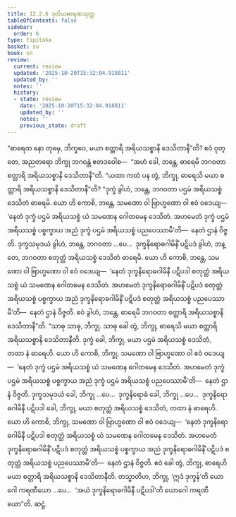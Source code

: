 ```yaml
---
title: 12.2.6 ဒုတိယဓာရဏသုတ္တ
tableOfContents: false
sidebar:
  order: 6
type: tipitaka
basket: su
book: sn
review:
  current: review
  updated: '2025-10-20T15:32:04.918811'
  updated_by: ''
  notes: ''
  history:
  - state: review
    date: '2025-10-20T15:32:04.918811'
    updated_by: ''
    notes: ''
    previous_state: draft
---
```



<DynamicBreadcrumb />


<ReviewStatus review={frontmatter.review} showDetails={true} />

<HypothesisAnnotation frontmatter={frontmatter} />

<Division number="1086" book="sn" e="ch" v="18" p="441">

<Paragraph number="2244" book="sn">
“ဓာရေထ နော တုမှေ, ဘိက္ခဝေ, မယာ စတ္တာရိ အရိယသစ္စာနိ ဒေသိတာနီ”တိ? ဧဝံ ဝုတ္တေ, အညတရော ဘိက္ခု ဘဂဝန္တံ ဧတဒဝေါစ—  “အဟံ ခေါ, ဘန္တေ, ဓာရေမိ ဘဂဝတာ စတ္တာရိ အရိယသစ္စာနိ ဒေသိတာနီ”တိ.
</Paragraph>

<Paragraph number="2245" book="sn">
“ယထာ ကထံ ပန တွံ, ဘိက္ခု, ဓာရေသိ မယာ စတ္တာရိ အရိယသစ္စာနိ ဒေသိတာနီ”တိ? “ဒုက္ခံ ခွါဟံ, ဘန္တေ, ဘဂဝတာ ပဌမံ အရိယသစ္စံ ဒေသိတံ ဓာရေမိ. ယော ဟိ ကောစိ, ဘန္တေ, သမဏော ဝါ ဗြာဟ္မဏော ဝါ ဧဝံ ဝဒေယျ—  ‘နေတံ ဒုက္ခံ ပဌမံ အရိယသစ္စံ ယံ သမဏေန ဂေါတမေန ဒေသိတံ. အဟမေတံ ဒုက္ခံ ပဌမံ အရိယသစ္စံ ပစ္စက္ခာယ အညံ ဒုက္ခံ ပဌမံ အရိယသစ္စံ ပညပေဿာမီ’တိ—  နေတံ ဌာနံ ဝိဇ္ဇတိ. ဒုက္ခသမုဒယံ ခွါဟံ, ဘန္တေ, ဘဂဝတာ …ပေ…  ဒုက္ခနိရောဓဂါမိနိံ ပဋိပဒံ ခွါဟံ, ဘန္တေ, ဘဂဝတာ စတုတ္ထံ အရိယသစ္စံ ဒေသိတံ ဓာရေမိ. ယော ဟိ ကောစိ, ဘန္တေ, သမဏော ဝါ ဗြာဟ္မဏော ဝါ ဧဝံ ဝဒေယျ—  ‘နေတံ ဒုက္ခနိရောဓဂါမိနီ ပဋိပဒါ စတုတ္ထံ အရိယသစ္စံ ယံ သမဏေန ဂေါတမေန ဒေသိတံ. အဟမေတံ ဒုက္ခနိရောဓဂါမိနိံ ပဋိပဒံ စတုတ္ထံ အရိယသစ္စံ ပစ္စက္ခာယ အညံ ဒုက္ခနိရောဓဂါမိနိံ ပဋိပဒံ စတုတ္ထံ အရိယသစ္စံ ပညပေဿာမီ’တိ—  နေတံ ဌာနံ ဝိဇ္ဇတိ. ဧဝံ ခွါဟံ, ဘန္တေ, ဓာရေမိ ဘဂဝတာ စတ္တာရိ အရိယသစ္စာနိ ဒေသိတာနီ”တိ.
</Paragraph>

<Paragraph number="2246" book="sn">
“သာဓု သာဓု, ဘိက္ခု. သာဓု ခေါ တွံ, ဘိက္ခု, ဓာရေသိ မယာ စတ္တာရိ အရိယသစ္စာနိ ဒေသိတာနီတိ. ဒုက္ခံ ခေါ, ဘိက္ခု, မယာ ပဌမံ အရိယသစ္စံ ဒေသိတံ, တထာ နံ ဓာရေဟိ. ယော ဟိ ကောစိ, ဘိက္ခု, သမဏော ဝါ ဗြာဟ္မဏော ဝါ ဧဝံ ဝဒေယျ—  ‘နေတံ ဒုက္ခံ ပဌမံ အရိယသစ္စံ ယံ သမဏေန ဂေါတမေန ဒေသိတံ. အဟမေတံ ဒုက္ခံ ပဌမံ အရိယသစ္စံ ပစ္စက္ခာယ အညံ ဒုက္ခံ ပဌမံ အရိယသစ္စံ ပညပေဿာမီ’တိ—  နေတံ ဌာနံ ဝိဇ္ဇတိ. ဒုက္ခသမုဒယံ ခေါ, ဘိက္ခု …ပေ…  ဒုက္ခနိရောဓံ ခေါ, ဘိက္ခု …ပေ…  ဒုက္ခနိရောဓဂါမိနီ ပဋိပဒါ ခေါ, ဘိက္ခု, မယာ စတုတ္ထံ အရိယသစ္စံ ဒေသိတံ, တထာ နံ ဓာရေဟိ. ယော ဟိ ကောစိ, ဘိက္ခု, သမဏော ဝါ ဗြာဟ္မဏော ဝါ ဧဝံ ဝဒေယျ—  ‘နေတံ ဒုက္ခနိရောဓဂါမိနီ ပဋိပဒါ စတုတ္ထံ အရိယသစ္စံ ယံ သမဏေန ဂေါတမေန ဒေသိတံ. အဟမေတံ ဒုက္ခနိရောဓဂါမိနိံ ပဋိပဒံ စတုတ္ထံ အရိယသစ္စံ ပစ္စက္ခာယ အညံ ဒုက္ခနိရောဓဂါမိနိံ ပဋိပဒံ စတုတ္ထံ အရိယသစ္စံ ပညပေဿာမီ’တိ—  နေတံ ဌာနံ ဝိဇ္ဇတိ. ဧဝံ ခေါ တွံ, ဘိက္ခု, ဓာရေဟိ မယာ စတ္တာရိ အရိယသစ္စာနိ ဒေသိတာနီတိ.
</Paragraph>

<Paragraph number="2247" book="sn">
တသ္မာတိဟ, ဘိက္ခု, ‘ဣဒံ ဒုက္ခန်’တိ ယောဂေါ ကရဏီယော …ပေ…  ‘အယံ ဒုက္ခနိရောဓဂါမိနီ ပဋိပဒါ’တိ ယောဂေါ ကရဏီယော”တိ.

</Paragraph>
</Division>

<Paragraph number="2248" type="center" book="sn">
ဆဋ္ဌံ.
</Paragraph>